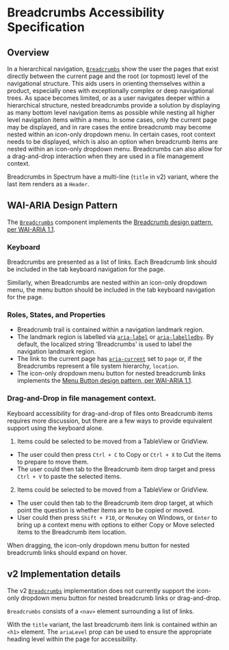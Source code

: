 # Breadcrumbs Accessibility Specification

## Overview

In a hierarchical navigation, [`Breadcrumbs`](https://react-spectrum.corp.adobe.com/components/Breadcrumbs) show the user the pages that exist directly between the current page and the root (or topmost) level of the navigational structure.
This aids users in orienting themselves within a product, especially ones with exceptionally complex or deep navigational trees.
As space becomes limited, or as a user navigates deeper within a hierarchical structure, nested breadcrumbs provide a solution by displaying as many bottom level navigation items as possible while nesting all higher level navigation items within a menu.
In some cases, only the current page may be displayed, and in rare cases the entire breadcrumb may become nested within an icon-only dropdown menu.
In certain cases, root context needs to be displayed, which is also an option when breadcrumb items are nested within an icon-only dropdown menu.
Breadcrumbs can also allow for a drag-and-drop interaction when they are used in a file management context.

Breadcrumbs in Spectrum have a multi-line (`title` in v2) variant, where the last item renders as a `Header`.

## WAI-ARIA Design Pattern

The [`Breadcrumbs`](https://react-spectrum.corp.adobe.com/components/Breadcrumbs) component implements the [Breadcrumb design pattern, per WAI-ARIA 1.1](https://www.w3.org/TR/wai-aria-practices/#breadcrumb).

### Keyboard

Breadcrumbs are presented as a list of links. Each Breadcrumb link should be included in the tab keyboard navigation for the page.

Similarly, when Breadcrumbs are nested within an icon-only dropdown menu, the menu button should be included in the tab keyboard navigation for the page.

### Roles, States, and Properties

- Breadcrumb trail is contained within a navigation landmark region.
- The landmark region is labelled via [`aria-label`](https://www.w3.org/TR/wai-aria-1.1/#aria-label) or [`aria-labelledby`](https://www.w3.org/TR/wai-aria-1.1/#aria-labelledby). By default, the localized string 'Breadcrumbs' is used to label the navigation landmark region.
- The link to the current page has [`aria-current`](https://www.w3.org/TR/wai-aria-1.1/#aria-current) set to `page` or, if the Breadcrumbs represent a file system hierarchy, `location`.
- The icon-only dropdown menu button for nested breadcrumb links implements the [Menu Button design pattern, per WAI-ARIA 1.1](https://www.w3.org/TR/wai-aria-practices/#menubutton).

### Drag-and-Drop in file management context.

Keyboard accessibility for drag-and-drop of files onto Breadcrumb items requires more discussion, but there are a few ways to provide equivalent support using the keyboard alone.

1. Items could be selected to be moved from a TableView or GridView.
  - The user could then press `Ctrl + C` to Copy or `Ctrl + X` to Cut the items to prepare to move them.
  - The user could then tab to the Breadcrumb item drop target and press `Ctrl + V` to paste the selected items.
2. Items could be selected to be moved from a TableView or GridView.
  - The user could then tab to the Breadcrumb item drop target, at which point the question is whether items are to be copied or moved.
  - User could then press `Shift + F10`, or `MenuKey` on Windows, or `Enter` to bring up a context menu with options to either Copy or Move selected items to the Breadcrumb item location.

When dragging, the icon-only dropdown menu button for nested breadcrumb links should expand on hover.

## v2 Implementation details

The v2 [`Breadcrumbs`](https://react-spectrum.corp.adobe.com/components/Breadcrumbs) implementation does not currently support the icon-only dropdown menu button for nested breadcrumb links or drag-and-drop.

`Breadcrumbs` consists of a `<nav>` element surrounding a list of links.

With the `title` variant, the last breadcrumb item link is contained within an `<h1>` element.
The `ariaLevel` prop can be used to ensure the appropriate heading level within the page for accessibility.
